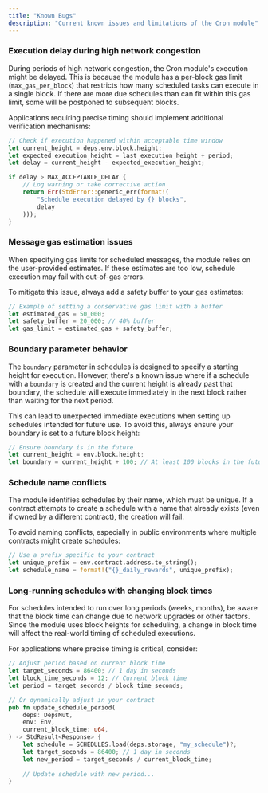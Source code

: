 ```yaml
---
title: "Known Bugs"
description: "Current known issues and limitations of the Cron module"
---
```


### Execution delay during high network congestion

During periods of high network congestion, the Cron module's execution might be delayed. This is because the module has a per-block gas limit (`max_gas_per_block`) that restricts how many scheduled tasks can execute in a single block. If there are more due schedules than can fit within this gas limit, some will be postponed to subsequent blocks.

Applications requiring precise timing should implement additional verification mechanisms:

```rust
// Check if execution happened within acceptable time window
let current_height = deps.env.block.height;
let expected_execution_height = last_execution_height + period;
let delay = current_height - expected_execution_height;

if delay > MAX_ACCEPTABLE_DELAY {
    // Log warning or take corrective action
    return Err(StdError::generic_err(format!(
        "Schedule execution delayed by {} blocks",
        delay
    )));
}
```

### Message gas estimation issues

When specifying gas limits for scheduled messages, the module relies on the user-provided estimates. If these estimates are too low, schedule execution may fail with out-of-gas errors.

To mitigate this issue, always add a safety buffer to your gas estimates:

```rust
// Example of setting a conservative gas limit with a buffer
let estimated_gas = 50_000;
let safety_buffer = 20_000; // 40% buffer
let gas_limit = estimated_gas + safety_buffer;
```

### Boundary parameter behavior

The `boundary` parameter in schedules is designed to specify a starting height for execution. However, there's a known issue where if a schedule with a `boundary` is created and the current height is already past that boundary, the schedule will execute immediately in the next block rather than waiting for the next period.

This can lead to unexpected immediate executions when setting up schedules intended for future use. To avoid this, always ensure your boundary is set to a future block height:

```rust
// Ensure boundary is in the future
let current_height = env.block.height;
let boundary = current_height + 100; // At least 100 blocks in the future
```

### Schedule name conflicts

The module identifies schedules by their name, which must be unique. If a contract attempts to create a schedule with a name that already exists (even if owned by a different contract), the creation will fail.

To avoid naming conflicts, especially in public environments where multiple contracts might create schedules:

```rust
// Use a prefix specific to your contract
let unique_prefix = env.contract.address.to_string();
let schedule_name = format!("{}_daily_rewards", unique_prefix);
```

### Long-running schedules with changing block times

For schedules intended to run over long periods (weeks, months), be aware that the block time can change due to network upgrades or other factors. Since the module uses block heights for scheduling, a change in block time will affect the real-world timing of scheduled executions.

For applications where precise timing is critical, consider:

```rust
// Adjust period based on current block time
let target_seconds = 86400; // 1 day in seconds
let block_time_seconds = 12; // Current block time
let period = target_seconds / block_time_seconds;

// Or dynamically adjust in your contract
pub fn update_schedule_period(
    deps: DepsMut,
    env: Env,
    current_block_time: u64,
) -> StdResult<Response> {
    let schedule = SCHEDULES.load(deps.storage, "my_schedule")?;
    let target_seconds = 86400; // 1 day in seconds
    let new_period = target_seconds / current_block_time;
    
    // Update schedule with new period...
}
``` 